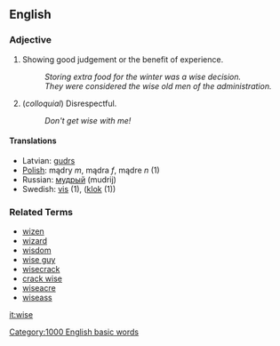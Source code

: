 ==English==

===Adjective===

# Showing good judgement or the benefit of experience.
#: ''Storing extra food for the winter was a wise decision.''
#: ''They were considered the wise old men of the administration.''
# (''colloquial'') Disrespectful.
#: ''Don't get wise with me!''

====Translations====
*Latvian: [[gudrs]]
*[[Polish]]: mądry ''m'', mądra ''f'', mądre ''n'' (1)
*Russian: [[мудрый]] (mudrij)
*Swedish: [[vis]] (1), ([[klok]] (1))

===Related Terms===
*[[wizen]]
*[[wizard]]
*[[wisdom]]
*[[wise guy]]
*[[wisecrack]]
*[[crack wise]]
*[[wiseacre]]
*[[wiseass]]
[[Category:1000 English basic words]]

[[it:wise]]